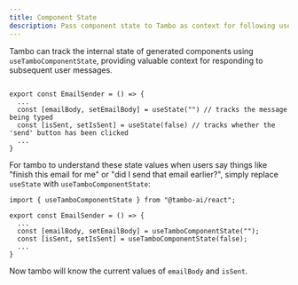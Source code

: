 ```yaml
---
title: Component State
description: Pass component state to Tambo as context for following user messages.
---
```


Tambo can track the internal state of generated components using `useTamboComponentState`, providing valuable context for responding to subsequent user messages.

```tsx title="Simple email component"

export const EmailSender = () => {
  ...
  const [emailBody, setEmailBody] = useState("") // tracks the message being typed
  const [isSent, setIsSent] = useState(false) // tracks whether the 'send' button has been clicked
  ...
}
```

For tambo to understand these state values when users say things like "finish this email for me" or "did I send that email earlier?", simply replace `useState` with `useTamboComponentState`:

```tsx title="Email component with tambo state"
import { useTamboComponentState } from "@tambo-ai/react";

export const EmailSender = () => {
  ...
  const [emailBody, setEmailBody] = useTamboComponentState("");
  const [isSent, setIsSent] = useTamboComponentState(false);
  ...
}
```

Now tambo will know the current values of `emailBody` and `isSent`.
